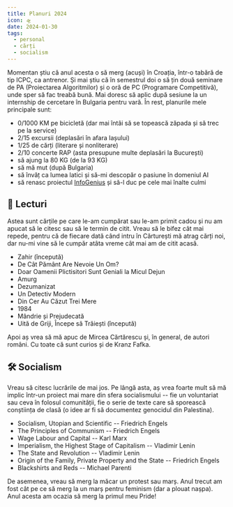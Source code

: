 ```yaml
---
title: Planuri 2024
icon: 🛸
date: 2024-01-30
tags:
  - personal
  - cărți
  - socialism
---
```


Momentan știu că anul acesta o să merg (acuși) în Croația, într-o tabără de tip ICPC, ca antrenor. Și mai știu că în semestrul doi o să țin două seminare de PA (Proiectarea Algoritmilor) și o oră de PC (Programare Competitivă), unde sper să fac treabă bună. Mai doresc să aplic după sesiune la un internship de cercetare în Bulgaria pentru vară. În rest, planurile mele principale sunt:

- 0/1000 KM pe bicicletă (dar mai întâi să se topească zăpada și să trec pe la service)
- 2/15 excursii (deplasări în afara Iașului)
- 1/25 de cărți (literare și nonliterare)
- 2/10 concerte RAP (asta presupune multe deplasări la București)
- să ajung la 80 KG (de la 93 KG)
- să mă mut (după Bulgaria)
- să învăț ca lumea latici și să-mi descopăr o pasiune în domeniul AI
- să renasc proiectul [InfoGenius](https://infogenius.ro/) și să-l duc pe cele mai înalte culmi

## 📖 Lecturi

Astea sunt cărțile pe care le-am cumpărat sau le-am primit cadou și nu am apucat să le citesc sau să le termin de citit. Vreau să le bifez cât mai repede, pentru că de fiecare dată când intru în Cărturești mă atrag cărți noi, dar nu-mi vine să le cumpăr atâta vreme cât mai am de citit acasă.

- Zahir (începută)
- De Cât Pământ Are Nevoie Un Om?
- Doar Oamenii Plictisitori Sunt Geniali la Micul Dejun
- Amurg
- Dezumanizat
- Un Detectiv Modern
- Din Cer Au Căzut Trei Mere
- 1984
- Mândrie și Prejudecată
- Uită de Griji, Începe să Trăiești (începută)

Apoi aș vrea să mă apuc de Mircea Cărtărescu și, în general, de autori români. Cu toate că sunt curios și de Kranz Fafka.

## 🛠️ Socialism

Vreau să citesc lucrările de mai jos. Pe lângă asta, aș vrea foarte mult să mă implic într-un proiect mai mare din sfera socialismului -- fie un voluntariat sau ceva în folosul comunității, fie o serie de texte care să sporească conștiința de clasă (o idee ar fi să documentez genocidul din Palestina).

- Socialism, Utopian and Scientific -- Friedrich Engels
- The Principles of Communism -- Friedrich Engels
- Wage Labour and Capital -- Karl Marx
- Imperialism, the Highest Stage of Capitalism -- Vladimir Lenin
- The State and Revolution -- Vladimir Lenin
- Origin of the Family, Private Property and the State -- Friedrich Engels
- Blackshirts and Reds -- Michael Parenti

De asemenea, vreau să merg la măcar un protest sau marș. Anul trecut am fost cât pe ce să merg la un marș pentru feminism (dar a plouat nașpa). Anul acesta am ocazia să merg la primul meu Pride!
